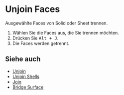 
# Unjoin Faces

<Reference shortcut="Alt + J" command="Unjoin Faces" button="" />

Ausgewählte Faces von Solid oder Sheet trennen.

1. Wählen Sie die Faces aus, die Sie trennen möchten.
2. Drücken Sie <kbd>Alt + J</kbd>.
3. Die Faces werden getrennt.

## Siehe auch
- [Unjoin](./unjoin)
- [Unjoin Shells](./unjoin-shells)
- [Join](./join)
- [Bridge Surface](./bridge-surface)